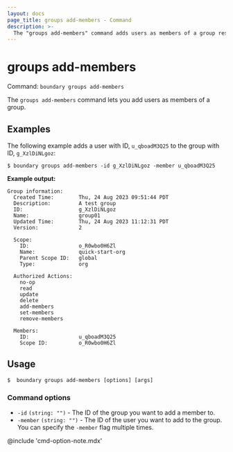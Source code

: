 ```yaml
---
layout: docs
page_title: groups add-members - Command
description: >-
  The "groups add-members" command adds users as members of a group resource.
---
```


# groups add-members

Command: `boundary groups add-members`

The `groups add-members` command lets you add users as members of a group.

## Examples

The following example adds a user with ID, `u_qboadM3Q25` to the group with ID, `g_XzlDiNLgoz`:

```shell-session
$ boundary groups add-members -id g_XzlDiNLgoz -member u_qboadM3Q25
```

**Example output:**

<CodeBlockConfig hideClipboard>

```plaintext
Group information:
  Created Time:        Thu, 24 Aug 2023 09:51:44 PDT
  Description:         A test group
  ID:                  g_XzlDiNLgoz
  Name:                group01
  Updated Time:        Thu, 24 Aug 2023 11:12:31 PDT
  Version:             2

  Scope:
    ID:                o_R0wbo0H6Zl
    Name:              quick-start-org
    Parent Scope ID:   global
    Type:              org

  Authorized Actions:
    no-op
    read
    update
    delete
    add-members
    set-members
    remove-members

  Members:
    ID:                u_qboadM3Q25
    Scope ID:          o_R0wbo0H6Zl
```

</CodeBlockConfig>


## Usage

<CodeBlockConfig hideClipboard>

```shell-session
$  boundary groups add-members [options] [args]
```

</CodeBlockConfig>


### Command options

- `-id` `(string: "")` - The ID of the group you want to add a member to.
- `-member` `(string: "")` - The ID of the user you want to add to the group.
You can specify the `-member` flag multiple times.

@include 'cmd-option-note.mdx'